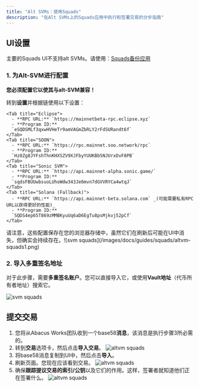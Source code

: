 ```yaml
---
title: "Alt SVMs：使用Squads"
description: "在Alt SVMs上的Squads应用中执行和签署交易的分步指南"
---
```


## UI设置

主要的Squads UI不支持alt SVMs。请使用：[Squads备份应用](https://backup.app.squads.so/)

### 1. 为Alt-SVM进行配置

<Warning>**您必须配置它以使其与alt-SVM兼容！**</Warning>

转到**设置**并根据链使用以下设置：

<Tabs>

    <Tab title="Eclipse">
      - **RPC URL:** `https://mainnetbeta-rpc.eclipse.xyz`
      - **Program ID:**
      `eSQDSMLf3qxwHVHeTr9amVAGmZbRLY2rFdSURandt6f`
    </Tab>
    <Tab title="SOON">
      - **RPC URL:** `https://rpc.mainnet.soo.network/rpc`
      - **Program ID:**
      `Hz8Zg8JYFshThnKHXSZV9XJFbyYUUKBb5NJUrxDvF8PB`
    </Tab>
    <Tab title="Sonic SVM">
      - **RPC URL:** `https://api.mainnet-alpha.sonic.game/`
      - **Program ID:**
      `sqdsFBUUwbsuoLUhoWdw343Je6mvn7dGVVRYCa4wtqJ`
    </Tab>
    <Tab title="Solana (Fallback)">
      - **RPC URL:** `https://api.mainnet-beta.solana.com` _(可能需要私有RPC URL以获得更好的性能)_
      - **Program ID:**
      `SQDS4ep65T869zMMBKyuUq6aD6EgTu8psMjkvj52pCf`
    </Tab>

  </Tabs>

<Note>
  请注意，这些配置保存在您的浏览器存储中，虽然它们在刷新后可能在UI中消失，但确实会持续存在。![svm squads](/images/docs/guides/squads/altvm-squads1.png)
</Note>

### 2. 导入多重签名地址

对于此步骤，需要**多重签名账户**。您可以直接导入它，或使用**Vault地址**（代币所有者地址）搜索它。

![svm squads](/images/docs/guides/squads/altvm-squads2.png)

## 提交交易

1. 您将从Abacus Works团队收到一个base58**消息**，该消息是执行步骤3所必需的。
2. 转到**交易**选项卡，然后点击**导入交易**。
   ![altvm squads](/images/docs/guides/squads/altvm-squads3.png)
3. 将base58消息复制到UI中，然后点击**导入**。
4. 刷新页面。您现在应该看到交易。
   ![altvm squads](/images/docs/guides/squads/altvm-squads4.png)
5. 确保**跟踪提议交易的索引/公钥**以及它们的作用。这样，签署者就知道他们正在签署什么。
   ![altvm squads](/images/docs/guides/squads/altvm-squads5.png)